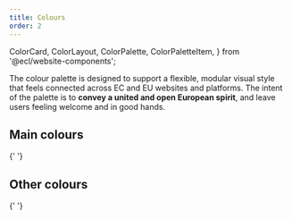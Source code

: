 ```yaml
---
title: Colours
order: 2
---
```


  ColorCard,
  ColorLayout,
  ColorPalette,
  ColorPaletteItem,
} from '@ecl/website-components';

The colour palette is designed to support a flexible, modular visual style that feels connected across EC and EU websites and platforms. The intent of the palette is to **convey a united and open European spirit**, and leave users feeling welcome and in good hands.

## Main colours

<ColorLayout>
  <ColorPalette>
    <ColorPaletteItem value="#051036" name="Primary40" />
    <ColorPaletteItem value="#0a1f6c" name="Primary30" />
    <ColorPaletteItem value="#0f2fa2" name="Primary20" />
    <ColorPaletteItem value="#143fd9" name="Primary10" />
    <ColorPaletteItem value="#3860ed" name="Primary" />
    <ColorPaletteItem value="#5577f0" name="Primary-10" ui="dark" />
    <ColorPaletteItem value="#89a1f4" name="Primary-20" ui="dark" />
    <ColorPaletteItem value="#b1c0f8" name="Primary-30" ui="dark" />
    <ColorPaletteItem value="#d8e0fb" name="Primary-40" ui="dark" />
  </ColorPalette>

{' '}
<ColorPalette>
  <ColorPaletteItem value="#663f05" name="Secondary40" />
  <ColorPaletteItem value="#8f5600" name="Secondary30" />
  <ColorPaletteItem value="#e08700" name="Secondary20" ui="dark" />
  <ColorPaletteItem value="#ff9d0a" name="Secondary10" ui="dark" />
  <ColorPaletteItem value="#ffad33" name="Secondary" ui="dark" />
  <ColorPaletteItem value="#ffbe5c" name="Secondary-10" ui="dark" />
  <ColorPaletteItem value="#ffcb7c" name="Secondary-20" ui="dark" />
  <ColorPaletteItem value="#ffd89d" name="Secondary-30" ui="dark" />
  <ColorPaletteItem value="#fff2de" name="Secondary-40" ui="dark" />
</ColorPalette>

  <ColorPalette>
    <ColorPaletteItem value="#26324b" name="Dark" />
    <ColorPaletteItem value="#546fa6" name="Dark-10" />
    <ColorPaletteItem value="#99aacc" name="Dark-20" ui="dark" />
  </ColorPalette>
</ColorLayout>

## Other colours

<ColorLayout>
  <ColorPalette>
    <ColorPaletteItem value="#6c85d1" name="Neutral40" ui="dark" />
    <ColorPaletteItem value="#7f95d7" name="Neutral30" ui="dark" />
    <ColorPaletteItem value="#92a5dd" name="Neutral20" ui="dark" />
    <ColorPaletteItem value="#a6b5e3" name="Neutral10" ui="dark" />
    <ColorPaletteItem value="#b9c5e9" name="Neutral" ui="dark" />
    <ColorPaletteItem value="#cdd5ef" name="Neutral-10" ui="dark" />
    <ColorPaletteItem value="#e0e5f5" name="Neutral-20" ui="dark" />
    <ColorPaletteItem value="#f3f5fb" name="Neutral-30" ui="dark" />
    <ColorPaletteItem value="#fbfcfe" name="Neutral-40" ui="dark" />
  </ColorPalette>

{' '}
<ColorPalette>
  <ColorPaletteItem value="#887de8" name="Accent30" ui="dark" />
  <ColorPaletteItem value="#978cf2" name="Accent20" ui="dark" />
  <ColorPaletteItem value="#a89efa" name="Accent10" ui="dark" />
  <ColorPaletteItem value="#bbb3ff" name="Accent" ui="dark" />
  <ColorPaletteItem value="#d1ccff" name="Accent-10" ui="dark" />
  <ColorPaletteItem value="#bfb2ff" name="Accent-20" ui="dark" />
  <ColorPaletteItem value="#fafaff" name="Accent-30" ui="dark" />
</ColorPalette>

  <ColorPalette>
    <ColorPaletteItem value="#3860ed" name="Info" />
    <ColorPaletteItem value="#24a148" name="Success" ui="dark" />
    <ColorPaletteItem value="#da1e28" name="Error" />
    <ColorPaletteItem value="#f39811" name="Warning" ui="dark" />
    <ColorPaletteItem value="#fcfcfc" name="Background" ui="dark" />
    <ColorPaletteItem value="#254acb" name="Branding" />
  </ColorPalette>
</ColorLayout>
